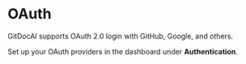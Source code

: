 # OAuth

GitDocAI supports OAuth 2.0 login with GitHub, Google, and others.

Set up your OAuth providers in the dashboard under **Authentication**.
